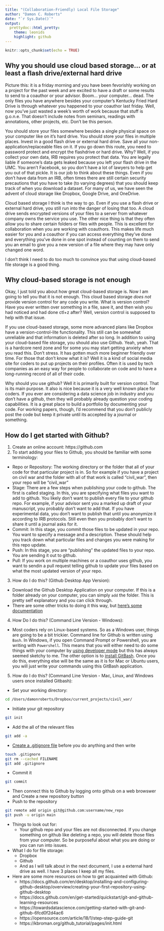 ---
title: "(Collaboration-Friendly) Local File Storage"
author: "Damon C. Roberts"
date: "`r Sys.Date()`"
output:
  prettydoc::html_pretty:
    theme: leonids
    highlight: github
---

```{r setup, include=FALSE}
knitr::opts_chunk$set(echo = TRUE)
```

## Why you should use cloud based storage... or at least a flash drive/external hard drive
Picture this: it is a friday morning and you have been fevorishly working on a project for the past week and are excited to have a draft or some results to send to a coauthor or your advisor. Boom... your computer... dead. The only files you have anywhere besides your computer's Kentucky Fried Hard Drive is through whatever you happened to your coauthor last friday. Well, now you've just wasted a week's worth of work because that stuff is g.o.n.e. That doesn't include notes from seminars, readings with annotations, other projects, etc. Don't be this person.

You should store your files somewhere besides a single physical space on your computer like on it's hard drive. You should store your files in multiple places. Invest in a good flash drive or external hard drive. Save all your non-application/replaceable files on it. If you go down this route, you need to password protect and encrypt the flashdrive or hard drive. Why? Well, if you collect your own data, IRB requires you protect that data. You are legally liable if someone's data gets leaked because you left your flash drive in the UMC. You aren't Facebook, so you don't have a lot of lawyers to help get you out of that pickle. It is our job to think about these things. Even if you don't have data from an IRB, often times there are still certain security precautions that you have to take (to varying degrees) that you should keep track of when you download a dataset. For many of us, we have seen the advent of cloud storage like Dropbox, Google Drive, and OneDrive. 

Cloud based storage I think is the way to go. Even if you use a flash drive or external hard drive, you still run into the danger of losing that too. A cloud drive sends encrypted versions of your files to a server from whatever company owns the service you use. The other nice thing is that they often allow you to share certain folders or files with people. This is excellent for collaboration when you are working with coauthors. This makes life much easier for you and a coauthor if you can access everything they've done and everything you've done in one spot instead of counting on them to send you an email to give you a new version of a file where they may have only changed one word. 

I don't think I need to do too much to convince you that using cloud-based file storage is a good thing. 

## Why cloud-based storage is not enough
Okay, I just told you about how great cloud-based storage is. Now I am going to tell you that it is not enough. This cloud based storage _does not_ provide version control for any code you write. What is version control? Have you ever written over something in a file, save it, and then wish you had noticed and had done ctl+z after? Well, version control is supposed to help with that issue.

If you use cloud-based storage, some more advanced plans like Dropbox have a version-control-lite functionality. This still can be somewhat unreliable and that information is deleted after so long. In addition to using your cloud-based file storage, you should also use Github. Yeah, yeah. That is a hardcore nerd zone and for some you may start getting anxiety when you read this. Don't stress. It has gotten much more beginner friendly over time. For those that don't know what it is? Well it is a kind of social media site for coders to put up projects on their profiles. Often it is used by tech companies as an easy way for people to collaborate on code and to have a long-running record of all of their code. 

Why should you use github? Well it is primarily built for version control. That is its main purpose. It also is nice because it is a very well known place for coders. If you ever are considering a data science job in industry and you don't have a github, then they will probably already question your coding capabilities. It is a great place to build a portfolio by documenting your code. For working papers, though, I'd recommend that you don't publicly post the code but keep it private until its accepted by a journal or something. 

## How do I get started with Github?
1. Create an online account: https://github.com
2. To start adding your files to Github, you should be familiar with some terminology:
 + Repo or Repository: The working directory or the folder that all of your code for that particular project is in. So for example if you have a project on civil war and the folder with all of that work is called "civil_war", then your repo will be "civil_war"
 + Stage: There are a few steps when publishing your code to github. The first is called staging. In this, you are specifying what files you want to add to github. You likely don't want to publish every file to your github repo. For example, if your advisor sent you a marked up draft of your manuscript, you probably don't want to add that. If you have experimental data, you don't want to publish that until you anonymize it according to IRB protocols. Still even then you probably don't want to share it until a journal asks for it. 
 + Commit: In this stage, you commit those files to be updated in your repo. You want to specify a message and a description. These should help you track down what particular files and changes you were making for this repo update.
 + Push: In this stage, you are "publishing" the updated files to your repo. You are sending it out to github. 
 + Pull: If you work on multiple machines or a coauthor uses github, you want to sendin a pull request telling github to update your files based on what the most updated version of your repo.
3. How do I do this? (Github Desktop App Version):
  + Download the Github Desktop Application on your computer. If this is a folder already on your computer, you can simply `add` the folder. This is pretty self explanatory and you can click through.
  + There are some other tricks to doing it this way, but [here's some documentation](https://docs.github.com/en/desktop/installing-and-configuring-github-desktop/overview/getting-started-with-github-desktop)
4. How Do I do this? (Command Line Version - Windows): 
  + Most coders rely on Linux-based systems. So as a Windows user, things are going to be a bit trickier. Command line for Github is written using `Bash`. In Windows, if you open Command Prompt or Powershell, you are writing with `Powershell`. This means that you will either need to do some things with your computer by [using developer mode](https://www.howtogeek.com/249966/how-to-install-and-use-the-linux-bash-shell-on-windows-10/) but this has always seemed sketchy to me. The other option is to [install GitBash](https://gitforwindows.org/). Once you do this, everything else will be the same as it is for Mac or Ubuntu users, you will just write your commands using this GitBash application. 
5. How do I do this? (Command Line Version - Mac, Linux, and Windows users once installed Gitbash):
  + Set your working directory:
```{bash, eval = FALSE}
cd /Users/damonroberts/Dropbox/current_projects/civil_war/
```
  + Initiate your git repository
```{bash, eval = FALSE}
git init
```
  + Add the all of the relevant files
```{bash, eval = FALSE}
git add -a
```
  + [Create a .gitignore file](https://docs.github.com/en/get-started/getting-started-with-git/ignoring-files) before you do anything and then write
```{bash, eval = FALSE}
touch .gitignore
git rm --cached FILENAME
git add .gitignore
```
  + Commit it
```{bash, eval = FALSE}
git commit
```
  + Then connect this to Github by logging onto github on a web browswer and Create a new repository button
  + Push to the repository
```{bash, eval = FALSE}
git remote add origin git@github.com:username/new_repo
git push -u origin main
```
* Things to look out for:
  + Your github repo and your files are not disconnected. If you change something on github like deleting a repo, you will delete those files from your computer. So be purposeful about what you are doing or you can run into issues.
* What I do for file storage:
  + Dropbox
  + Github
  + And as I will talk about in the next document, I use a external hard drive as well. I have 3 places I keep all my files. 
* Here are some more resources on how to get acquainted with Github:
  + https://docs.github.com/en/desktop/installing-and-configuring-github-desktop/overview/creating-your-first-repository-using-github-desktop
  + https://docs.github.com/en/get-started/quickstart/git-and-github-learning-resources
  + https://towardsdatascience.com/getting-started-with-git-and-github-6fcd0f2d4ac6
  + https://opensource.com/article/18/1/step-step-guide-git
  + https://kbroman.org/github_tutorial/pages/init.html